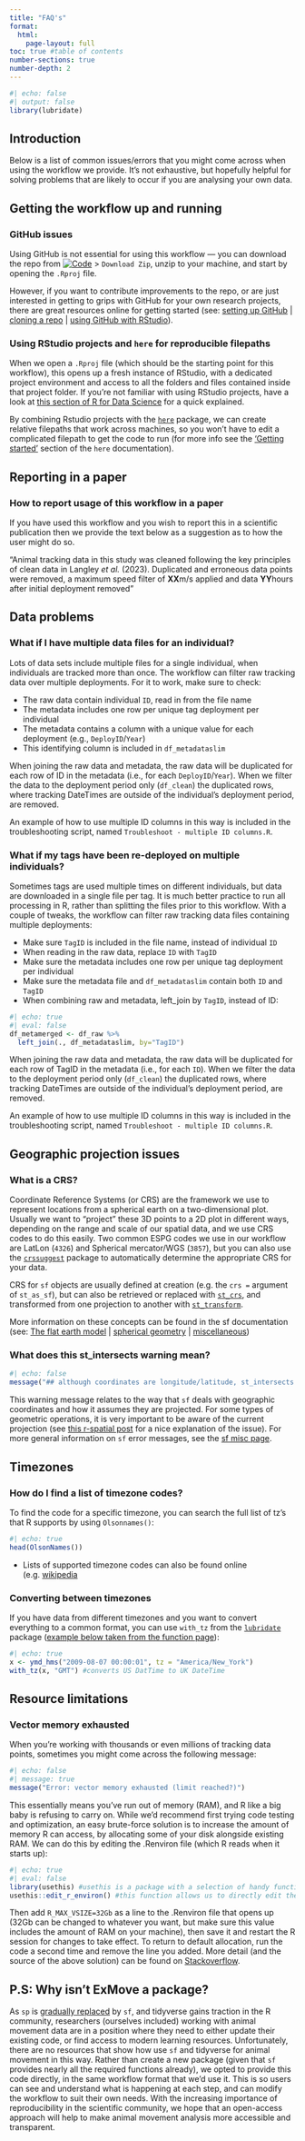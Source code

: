 ```yaml
---
title: "FAQ's"
format: 
  html:
    page-layout: full
toc: true #table of contents
number-sections: true
number-depth: 2
---
```


```r
#| echo: false
#| output: false
library(lubridate)
```

## Introduction {.unnumbered .unnumbered}

Below is a list of common issues/errors that you might come across when using the workflow we provide. It's not exhaustive, but hopefully helpful for solving problems that are likely to occur if you are analysing your own data.

## Getting the workflow up and running

### GitHub issues

Using GitHub is not essential for using this workflow — you can download the repo from [![Code](https://img.shields.io/badge/-%20Code▼-brightgreen?style=flat-square)](https://github.com/AliceTrevail/Code-workshop) > `Download Zip`, unzip to your machine, and start by opening the `.Rproj` file.

However, if you want to contribute improvements to the repo, or are just interested in getting to grips with GitHub for your own research projects, there are great resources online for getting started (see: [setting up GitHub](https://intro2r.com/setup_git.html) | [cloning a repo](https://intro2r.com/setting-up-a-project-in-rstudio.html) | [using GitHub with RStudio](https://intro2r.com/use_git.html)).

### Using RStudio projects and `here` for reproducible filepaths

When we open a `.Rproj` file (which should be the starting point for this workflow), this opens up a fresh instance of RStudio, with a dedicated project environment and access to all the folders and files contained inside that project folder. If you're not familiar with using RStudio projects, have a look at [this section of R for Data Science](https://r4ds.had.co.nz/workflow-projects.html#rstudio-projects) for a quick explained. 

By combining Rstudio projects with the [`here`](https://here.r-lib.org/) package, we can create relative filepaths that work across machines, so you won't have to edit a complicated filepath to get the code to run (for more info see the ['Getting started'](https://here.r-lib.org/articles/here.html) section of the `here` documentation).


## Reporting in a paper

### How to report usage of this workflow in a paper
If you have used this workflow and you wish to report this in a scientific publication then we provide the text below as a suggestion as to how the user might do so.

"Animal tracking data in this study was cleaned following the key principles of clean data in Langley *et al.* (2023). Duplicated and erroneous data points were removed, a maximum speed filter of **XX**m/s applied and data **YY**hours after initial deployment removed"


## Data problems

### What if I have multiple data files for an individual?

Lots of data sets include multiple files for a single individual, when individuals are tracked more than once. The workflow can filter raw tracking data over multiple deployments. For it to work, make sure to check:

* The raw data contain individual `ID`, read in from the file name
* The metadata includes one row per unique tag deployment per individual
* The metadata contains a column with a unique value for each deployment (e.g., `DeployID`/`Year`)
* This identifying column is included in `df_metadataslim`

When joining the raw data and metadata, the raw data will be duplicated for each row of ID in the metadata (i.e., for each `DeployID`/`Year`). When we filter the data to the deployment period only (`df_clean`) the duplicated rows, where tracking DateTimes are outside of the individual's deployment period, are removed.

An example of how to use multiple ID columns in this way is included in the troubleshooting script, named `Troubleshoot - multiple ID columns.R`.

### What if my tags have been re-deployed on multiple individuals?

Sometimes tags are used multiple times on different individuals, but data are downloaded in a single file per tag. It is much better practice to run all processing in R, rather than splitting the files prior to this workflow. With a couple of tweaks, the workflow can filter raw tracking data files containing multiple deployments:

* Make sure `TagID` is included in the file name, instead of individual `ID`
* When reading in the raw data, replace `ID` with `TagID`
* Make sure the metadata includes one row per unique tag deployment per individual
* Make sure the metadata file and `df_metadataslim` contain both `ID` and `TagID`
* When combining raw and metadata, left_join by `TagID`, instead of ID:

```r
#| echo: true
#| eval: false
df_metamerged <- df_raw %>%
  left_join(., df_metadataslim, by="TagID") 
```

When joining the raw data and metadata, the raw data will be duplicated for each row of TagID in the metadata (i.e., for each `ID`). When we filter the data to the deployment period only (`df_clean`) the duplicated rows, where tracking DateTimes are outside of the individual's deployment period, are removed.

An example of how to use multiple ID columns in this way is included in the troubleshooting script, named `Troubleshoot - multiple ID columns.R`.


## Geographic projection issues

### What is a CRS?

Coordinate Reference Systems (or CRS) are the framework we use to represent locations from a spherical earth on a two-dimensional plot. Usually we want to "project" these 3D points to a 2D plot in different ways, depending on the range and scale of our spatial data, and we use CRS codes to do this easily. Two common ESPG codes we use in our workflow are LatLon (`4326`) and Spherical mercator/WGS (`3857`), but you can also use the [`crssuggest`](https://github.com/walkerke/crsuggest) package to automatically determine the appropriate CRS for your data.

CRS for `sf` objects are usually defined at creation (e.g. the `crs =` argument of `st_as_sf`), but can also be retrieved or replaced with [`st_crs`](https://r-spatial.github.io/sf/reference/st_crs.html), and transformed from one projection to another with [`st_transform`](https://r-spatial.github.io/sf/reference/st_transform.html).

More information on these concepts can be found in the sf documentation (see: [The flat earth model](https://r-spatial.org/r/2020/06/17/s2.html) | [spherical geometry](https://r-spatial.github.io/sf/articles/sf7.html) | [miscellaneous](https://r-spatial.github.io/sf/articles/sf6.html))

### What does this st_intersects warning mean?

```r
#| echo: false
message("## although coordinates are longitude/latitude, st_intersects assumes that they are planar")
```

This warning message relates to the way that `sf` deals with geographic coordinates and how it assumes they are projected. For some types of geometric operations, it is very important to be aware of the current projection (see [this r-spatial post](https://r-spatial.org/r/2020/06/17/s2.html) for a nice explanation of the issue). For more general information on `sf` error messages, see the [sf misc page](https://cran.r-project.org/web/packages/sf/vignettes/sf6.html#what_is_this_epsg_code_all_about).


## Timezones

### How do I find a list of timezone codes?

To find the code for a specific timezone, you can search the full list of tz's that R supports by using `Olsonnames()`:

```r
#| echo: true
head(OlsonNames())
```
-   Lists of supported timezone codes can also be found online (e.g. [wikipedia](https://en.wikipedia.org/wiki/List_of_tz_database_time_zones)

### Converting between timezones

If you have data from different timezones and you want to convert everything to a common format, you can use `with_tz` from the [`lubridate`](https://lubridate.tidyverse.org/index.html) package ([example below taken from the function page](https://lubridate.tidyverse.org/reference/with_tz.html)):

```r
#| echo: true
x <- ymd_hms("2009-08-07 00:00:01", tz = "America/New_York")
with_tz(x, "GMT") #converts US DatTime to UK DateTime
```


## Resource limitations

### Vector memory exhausted

When you're working with thousands or even millions of tracking data points, sometimes you might come across the following message:

```r
#| echo: false
#| message: true
message("Error: vector memory exhausted (limit reached?)")
```

This essentially means you've run out of memory (RAM), and R like a big baby is refusing to carry on. While we'd recommend first trying code testing and optimization, an easy brute-force solution is to increase the amount of memory R can access, by allocating some of your disk alongside existing RAM. We can do this by editing the .Renviron file (which R reads when it starts up):

```r
#| echo: true
#| eval: false
library(usethis) #usethis is a package with a selection of handy functions
usethis::edit_r_environ() #this function allows us to directly edit the .Renviron file from R Studio
```

Then add `R_MAX_VSIZE=32Gb` as a line to the .Renviron file that opens up (32Gb can be changed to whatever you want, but make sure this value includes the amount of RAM on your machine), then save it and restart the R session for changes to take effect. To return to default allocation, run the code a second time and remove the line you added. More detail (and the source of the above solution) can be found on [Stackoverflow](https://stackoverflow.com/questions/51248293/error-vector-memory-exhausted-limit-reached-r-3-5-0-macos).

## P.S: Why isn't ExMove a package?

As `sp` is [gradually replaced](https://r-spatial.org/r/2023/04/10/evolution3.html#sp-evolution-status) by `sf`, and tidyverse gains traction in the R community, researchers (ourselves included) working with animal movement data are in a position where they need to either update their existing code, or find access to modern learning resources. Unfortunately, there are no resources that show how use `sf` and tidyverse for animal movement in this way. Rather than create a new package (given that `sf` provides nearly all the required functions already), we opted to provide this code directly, in the same workflow format that we'd use it. This is so users can see and understand what is happening at each step, and can modify the workflow to suit their own needs. With the increasing importance of reproducibility in the scientific community, we hope that an open-access approach will help to make animal movement analysis more accessible and transparent.

